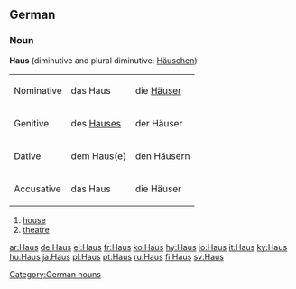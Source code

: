 ==German==
===Noun===
'''Haus''' {{n}} (diminutive and plural diminutive: [[Häuschen]])

{|
|-----
| Nominative || das Haus || die [[Häuser]]
|-----
| Genitive || des [[Hauses]] || der Häuser
|-----
| Dative || dem Haus(e) || den Häusern
|-----
| Accusative || das Haus || die Häuser
|}

# [[house]]
# [[theatre]]

[[Category:German nouns]]

[[ar:Haus]]
[[de:Haus]]
[[el:Haus]]
[[fr:Haus]]
[[ko:Haus]]
[[hy:Haus]]
[[io:Haus]]
[[it:Haus]]
[[ky:Haus]]
[[hu:Haus]]
[[ja:Haus]]
[[pl:Haus]]
[[pt:Haus]]
[[ru:Haus]]
[[fi:Haus]]
[[sv:Haus]]